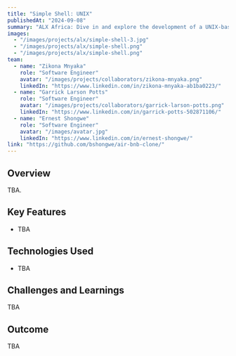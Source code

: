 ```yaml
---
title: "Simple Shell: UNIX"
publishedAt: "2024-09-08"
summary: "ALX Africa: Dive in and explore the development of a UNIX-based shell."
images:
  - "/images/projects/alx/simple-shell-3.jpg"
  - "/images/projects/alx/simple-shell.png"
  - "/images/projects/alx/simple-shell.png"
team:
  - name: "Zikona Mnyaka"
    role: "Software Engineer"
    avatar: "/images/projects/collaborators/zikona-mnyaka.png"
    linkedIn: "https://www.linkedin.com/in/zikona-mnyaka-ab1ba0223/"
  - name: "Garrick Larson Potts"
    role: "Software Engineer"
    avatar: "/images/projects/collaborators/garrick-larson-potts.png"
    linkedIn: "https://www.linkedin.com/in/garrick-potts-502871106/"
  - name: "Ernest Shongwe"
    role: "Software Engineer"
    avatar: "/images/avatar.jpg"
    linkedIn: "https://www.linkedin.com/in/ernest-shongwe/"
link: "https://github.com/bshongwe/air-bnb-clone/"
---
```


## Overview

TBA.

## Key Features

- TBA

## Technologies Used

- TBA

## Challenges and Learnings

TBA

## Outcome

TBA